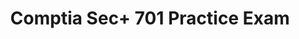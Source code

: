 ---
title: 'Comptia Sec+ 701 Practice Exam'
publishedAt: '2024-04-14'
summary: 'This is your first blog post.'
tags: ' cybersec'
---